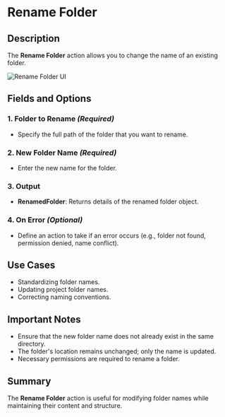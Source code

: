 # Rename Folder

## Description

The **Rename Folder** action allows you to change the name of an existing folder.

![Rename Folder UI](../../../assets/folder/rename-folder.png)

## Fields and Options  

### **1. Folder to Rename** *(Required)* 

- Specify the full path of the folder that you want to rename.

### **2. New Folder Name** *(Required)* 

- Enter the new name for the folder.

### **3. Output**

- **RenamedFolder**: Returns details of the renamed folder object.

### **4. On Error** *(Optional)*

- Define an action to take if an error occurs (e.g., folder not found, permission denied, name conflict).

## Use Cases

- Standardizing folder names.
- Updating project folder names.
- Correcting naming conventions.

## Important Notes

- Ensure that the new folder name does not already exist in the same directory.
- The folder's location remains unchanged; only the name is updated.
- Necessary permissions are required to rename a folder.

## Summary

The **Rename Folder** action is useful for modifying folder names while maintaining their content and structure.